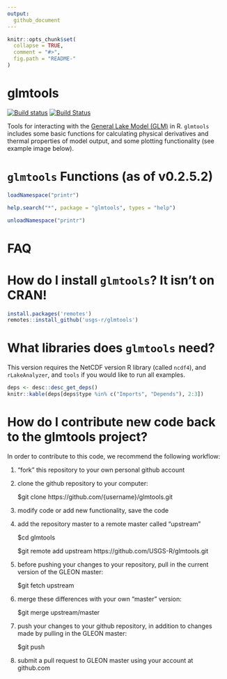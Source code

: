 ```yaml
---
output: 
  github_document
---
```


<!-- README.md is generated from README.Rmd. Please edit that file -->

```r
knitr::opts_chunk$set(
  collapse = TRUE,
  comment = "#>",
  fig.path = "README-"
)
```

glmtools
=====
[![Build status](https://ci.appveyor.com/api/projects/status/j5mscylmkssa0esf)](https://ci.appveyor.com/project/jread-usgs/glmtools) 
[![Build Status](https://travis-ci.org/USGS-R/glmtools.svg)](https://travis-ci.org/USGS-R/glmtools)
<!-- [![Coverage Status](https://img.shields.io/coveralls/USGS-R/glmtools.svg)](https://coveralls.io/r/USGS-R/glmtools) -->

Tools for interacting with the [General Lake Model (GLM)](http://aed.see.uwa.edu.au/research/models/GLM/ "General Lake Model's website") in R. `glmtools` includes some basic functions for calculating physical derivatives and thermal properties of model output, and some plotting functionality (see example image below). 

`glmtools` Functions (as of v0.2.5.2)
=====
```r
loadNamespace("printr")
```

```r
help.search("*", package = "glmtools", types = "help")
```

```r
unloadNamespace("printr")
```

FAQ
=====

How do I install `glmtools`? It isn't on CRAN!
===
```r
install.packages('remotes')
remotes::install_github('usgs-r/glmtools')
```
        
What libraries does `glmtools` need?
===
This version requires the NetCDF version R library (called `ncdf4`), and `rLakeAnalyzer`, and `tools` if you would like to run all examples. 

```r
deps <- desc::desc_get_deps()
knitr::kable(deps[deps$type %in% c("Imports", "Depends"), 2:3])
```

How do I contribute new code back to the glmtools project?
===

In order to contribute to this code, we recommend the following workflow: 

1) "fork" this repository to your own personal github account

2) clone the github repository to your computer:

	$git clone https://github.com/{username}/glmtools.git

3) modify code or add new functionality, save the code

4) add the repository master to a remote master called "upstream"

	$cd glmtools

	$git remote add upstream https://github.com/USGS-R/glmtools.git

5) before pushing your changes to your repository, pull in the current version of the GLEON master:

	$git fetch upstream

6) merge these differences with your own "master" version:

	$git merge upstream/master

7) push your changes to your github repository, in addition to changes made by pulling in the GLEON master:

	$git push

8) submit a pull request to GLEON master using your account at github.com

